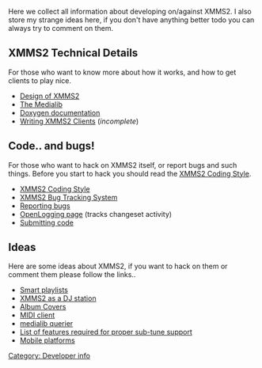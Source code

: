 {{Navbar}}

Here we collect all information about developing on/against XMMS2. I also store my strange ideas here, if you don't have anything better todo you can always try to comment on them.

== XMMS2 Technical Details ==

For those who want to know more about how it works, and how to get clients to play nice.

*[[Design of XMMS2]]
*[[The Medialib]]
*[http://xmms2.xmms.se/doxygen/html/index.html Doxygen documentation]
*[[Writing XMMS2 Clients]] (''incomplete'')

== Code.. and bugs! ==

For those who want to hack on XMMS2 itself, or report bugs and such things. Before you start to hack you should read the [[XMMS2 Coding Style]].

*[[XMMS2 Coding Style]]
*[http://bugs.xmms2.xmms.se/ XMMS2 Bug Tracking System]
*[[Reporting bugs]]
*[http://openlogging.org:8080/forsaken.debian.as/tru-20030128124806-16918-64fddd717141b6fa OpenLogging page] (tracks changeset activity)
*[[Submitting code]]

== Ideas ==

Here are some ideas about XMMS2, if you want to hack on them or comment them please follow the links..

*[[Smart playlists]]
*[[XMMS2 as a DJ station]]
*[[Album Covers]]
*[[MIDI client]]
*[[medialib querier]]
*[[List of features required for proper sub-tune support]]
*[[Mobile platforms]]

[[Category: Developer info]]